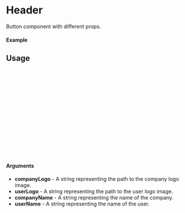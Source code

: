 
<Meta of={Header} title="Header" />

# Header

Button component with different props.

#### Example

<Canvas of={Header.Sample} />

## Usage

```ts
import {Header} from "sld-ui";
import companyLogo from "path/to/companyLogo";
import userLogo from "path/to/userLogo";

const Example = () => {
  return (
      <Header
        companyLogo={companyLogo}
        userLogo={userLogo}
        companyName={"Nome Azienda"}
        userName={"Nome Utente"}
      />
  );
};

export default Example;
```

#### Arguments

- **companyLogo** - A string representing the path to the company logo image.
- **userLogo** - A string representing the path to the user logo image.
- **companyName** - A string representing the name of the company.
- **userName** - A string representing the name of the user.
